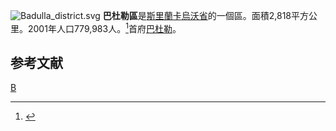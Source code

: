 [[File:Badulla_district.svg|right]]
'''巴杜勒區'''是[[斯里蘭卡|斯里蘭卡]][[烏沃省|烏沃省]]的一個區。面積2,818平方公里。2001年人口779,983人。<ref>{{Cite web |url=http://www.statistics.gov.lk/PopHouSat/PDF/Population/p9p2%20Population%20by%20district%20,%20sex,%20sex%20ratio%20and%20population%20density.pdf |title=2001年人口普查 |accessdate=2008-05-08 |archive-date=2012-05-17 |archive-url=https://www.webcitation.org/67j70arpb?url=http://www.statistics.gov.lk/PopHouSat/PDF/Population/p9p2%20Population%20by%20district%20%2C%20sex%2C%20sex%20ratio%20and%20population%20density.pdf |dead-url=no }}</ref>首府[[巴杜勒|巴杜勒]]。
== 参考文献 ==
{{reflist}}
{{斯里蘭卡縣級行政區劃}}

[[Category:斯里蘭卡區|B]]